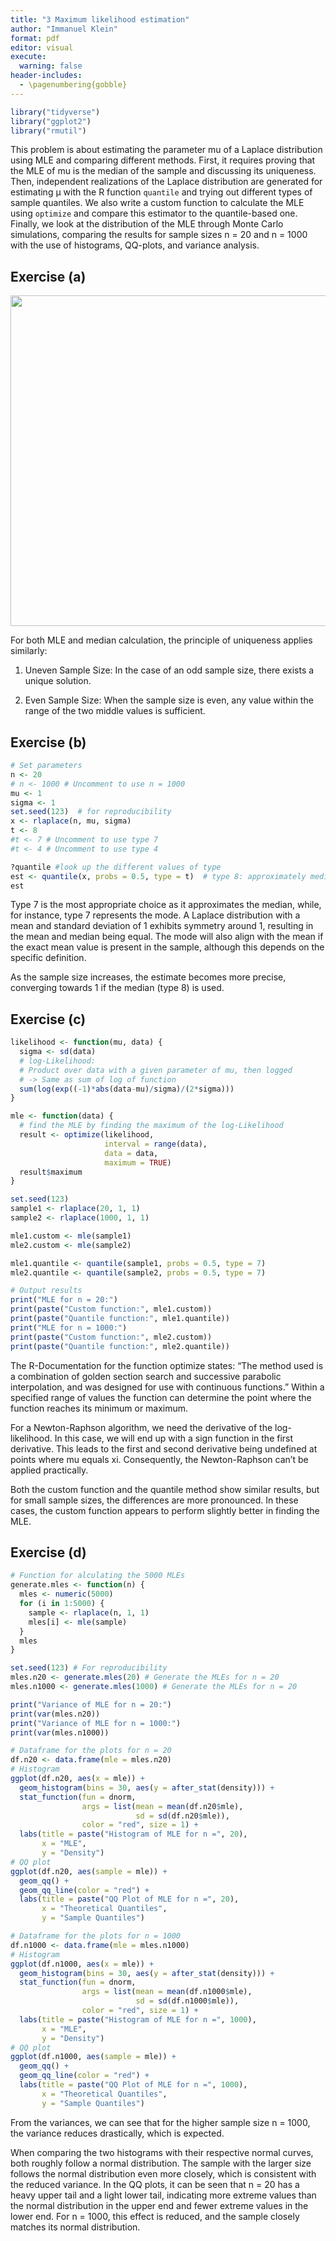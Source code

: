 ```yaml
---
title: "3 Maximum likelihood estimation"
author: "Immanuel Klein"
format: pdf
editor: visual
execute: 
  warning: false
header-includes:
  - \pagenumbering{gobble}
---
```


```r
library("tidyverse")
library("ggplot2")
library("rmutil")
```

This problem is about estimating the parameter mu of a Laplace distribution using MLE and comparing different methods. First, it requires proving that the MLE of mu is the median of the sample and discussing its uniqueness. Then, independent realizations of the Laplace distribution are generated for estimating μ with the R function `quantile` and trying out different types of sample quantiles. We also write a custom function to calculate the MLE using `optimize` and compare this estimator to the quantile-based one. Finally, we look at the distribution of the MLE through Monte Carlo simulations, comparing the results for sample sizes n = 20 and n = 1000 with the use of histograms, QQ-plots, and variance analysis.

## Exercise (a)

![](images/Screenshot%202024-05-15%20at%2017.09.29.png){width="529"}

For both MLE and median calculation, the principle of uniqueness applies similarly:

1.  Uneven Sample Size: In the case of an odd sample size, there exists a unique solution.

2.  Even Sample Size: When the sample size is even, any value within the range of the two middle values is sufficient.

## Exercise (b)

```r
# Set parameters
n <- 20
# n <- 1000 # Uncomment to use n = 1000
mu <- 1
sigma <- 1 
set.seed(123)  # for reproducibility
x <- rlaplace(n, mu, sigma)
t <- 8
#t <- 7 # Uncomment to use type 7
#t <- 4 # Uncomment to use type 4

?quantile #look up the different values of type
est <- quantile(x, probs = 0.5, type = t)  # type 8: approximately median
est
```

Type 7 is the most appropriate choice as it approximates the median, while, for instance, type 7 represents the mode. A Laplace distribution with a mean and standard deviation of 1 exhibits symmetry around 1, resulting in the mean and median being equal. The mode will also align with the mean if the exact mean value is present in the sample, although this depends on the specific definition.

As the sample size increases, the estimate becomes more precise, converging towards 1 if the median (type 8) is used.

## Exercise (c)

```r

likelihood <- function(mu, data) {
  sigma <- sd(data)
  # log-Likelihood: 
  # Product over data with a given parameter of mu, then logged
  # -> Same as sum of log of function
  sum(log(exp((-1)*abs(data-mu)/sigma)/(2*sigma)))
}

mle <- function(data) {
  # find the MLE by finding the maximum of the log-Likelihood
  result <- optimize(likelihood, 
                     interval = range(data), 
                     data = data, 
                     maximum = TRUE)
  result$maximum
}

set.seed(123)
sample1 <- rlaplace(20, 1, 1)
sample2 <- rlaplace(1000, 1, 1)

mle1.custom <- mle(sample1)
mle2.custom <- mle(sample2)

mle1.quantile <- quantile(sample1, probs = 0.5, type = 7)
mle2.quantile <- quantile(sample2, probs = 0.5, type = 7)

# Output results
print("MLE for n = 20:")
print(paste("Custom function:", mle1.custom))
print(paste("Quantile function:", mle1.quantile))
print("MLE for n = 1000:")
print(paste("Custom function:", mle2.custom))
print(paste("Quantile function:", mle2.quantile))

```

The R-Documentation for the function optimize states: "The method used is a combination of golden section search and successive parabolic interpolation, and was designed for use with continuous functions." Within a specified range of values the function can determine the point where the function reaches its minimum or maximum.

For a Newton-Raphson algorithm, we need the derivative of the log-likelihood. In this case, we will end up with a sign function in the first derivative. This leads to the first and second derivative being undefined at points where mu equals xi. Consequently, the Newton-Raphson can't be applied practically.​

Both the custom function and the quantile method show similar results, but for small sample sizes, the differences are more pronounced. In these cases, the custom function appears to perform slightly better in finding the MLE.

## Exercise (d)

```r
# Function for alculating the 5000 MLEs
generate.mles <- function(n) {
  mles <- numeric(5000)
  for (i in 1:5000) {
    sample <- rlaplace(n, 1, 1)
    mles[i] <- mle(sample)
  }
  mles
}

set.seed(123) # For reproducibility 
mles.n20 <- generate.mles(20) # Generate the MLEs for n = 20
mles.n1000 <- generate.mles(1000) # Generate the MLEs for n = 20

print("Variance of MLE for n = 20:")
print(var(mles.n20))
print("Variance of MLE for n = 1000:")
print(var(mles.n1000))

# Dataframe for the plots for n = 20 
df.n20 <- data.frame(mle = mles.n20)
# Histogram
ggplot(df.n20, aes(x = mle)) +
  geom_histogram(bins = 30, aes(y = after_stat(density))) +
  stat_function(fun = dnorm, 
                args = list(mean = mean(df.n20$mle), 
                            sd = sd(df.n20$mle)), 
                color = "red", size = 1) +
  labs(title = paste("Histogram of MLE for n =", 20),
       x = "MLE", 
       y = "Density")
# QQ plot
ggplot(df.n20, aes(sample = mle)) +
  geom_qq() +
  geom_qq_line(color = "red") +
  labs(title = paste("QQ Plot of MLE for n =", 20),
       x = "Theoretical Quantiles", 
       y = "Sample Quantiles")

# Dataframe for the plots for n = 1000
df.n1000 <- data.frame(mle = mles.n1000)
# Histogram
ggplot(df.n1000, aes(x = mle)) +
  geom_histogram(bins = 30, aes(y = after_stat(density))) +
  stat_function(fun = dnorm, 
                args = list(mean = mean(df.n1000$mle), 
                            sd = sd(df.n1000$mle)), 
                color = "red", size = 1) +
  labs(title = paste("Histogram of MLE for n =", 1000),
       x = "MLE", 
       y = "Density")
# QQ plot
ggplot(df.n1000, aes(sample = mle)) +
  geom_qq() +
  geom_qq_line(color = "red") +
  labs(title = paste("QQ Plot of MLE for n =", 1000),
       x = "Theoretical Quantiles", 
       y = "Sample Quantiles")

```

From the variances, we can see that for the higher sample size n = 1000, the variance reduces drastically, which is expected.

When comparing the two histograms with their respective normal curves, both roughly follow a normal distribution. The sample with the larger size follows the normal distribution even more closely, which is consistent with the reduced variance. In the QQ plots, it can be seen that n = 20 has a heavy upper tail and a light lower tail, indicating more extreme values than the normal distribution in the upper end and fewer extreme values in the lower end. For n = 1000, this effect is reduced, and the sample closely matches its normal distribution.
